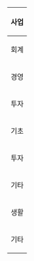 {| class="wikitable"
!colspan="2" | 사업
|-
| style="text-align:right;" | 회계
| [[사업기초]],  '''[[세금]]''', '''[[회계]]''' ([[나무위키 | https://namu.wiki/w/%ED%9A%8C%EA%B3%84%ED%95%99]], [[위키 | https://ko.wikipedia.org/wiki/%ED%9A%8C%EA%B3%84]], [[창업회계학교 | https://brunch.co.kr/magazine/account]], [[전산세무회계|https://namu.wiki/w/%EC%A0%84%EC%82%B0%EC%84%B8%EB%AC%B4%ED%9A%8C%EA%B3%84]]), '''[[ :factory: |https://github.com/modrpc/info/wiki]]'''
|-
| style="text-align:right;" | 경영
| '''[[경영]]''', [[가이드]], [[사업계획]], [[마케팅]], [[벤치마킹]], [[커피]], [[건물]]
|-
!colspan="2" | 투자
|- 
| style="text-align:right;" | 기초
| [[기초수학]], [[경제기초]], '''[[재무기초]]''', [[투자기초]]
|-
| style="text-align:right;" | 투자 
| '''[[주식]]''' ([[옵션]], [[스왑]], [[선물]], '''[[Quant]]''', <u>[[qbits]]</u>), [[채권]], [[부동산]]
|-
!colspan="2" | 기타
|-
| style="text-align:right;" | 생활
| '''[[미국]]''', [[음식]], [[건강]], [[음악]], [[일본어]], [[여행]], [[항해]], [[Stuffs]]
|- 
| style="text-align:right;" | 기타
| [[국가통계포털| http://www.kosis.kr]] ([[100대 지표|http://ecos.bok.or.kr/jsp/vis/keystat/#/key]]), '''[[서식]]''',
[[학술정보서비스| http://www.riss.kr]]
|}


